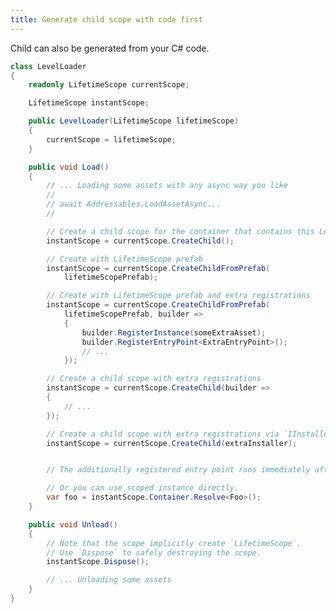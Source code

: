 ```yaml
---
title: Generate child scope with code first
---
```


Child can also be generated from your C# code.

```csharp
class LevelLoader
{
    readonly LifetimeScope currentScope;

    LifetimeScope instantScope;

    public LevelLoader(LifetimeScope lifetimeScope)
    {
        currentScope = lifetimeScope;
    }

    public void Load()
    {
        // ... Loading some assets with any async way you like
        //
        // await Addressables.LoadAssetAsync...
        //

        // Create a child scope for the container that contains this LevelLoader instance.
        instantScope = currentScope.CreateChild();

        // Create with LifetimeScope prefab
        instantScope = currentScope.CreateChildFromPrefab(
            lifetimeScopePrefab);

        // Create with LifetimeScope prefab and extra registrations
        instantScope = currentScope.CreateChildFromPrefab(
            lifetimeScopePrefab, builder =>
            {
                builder.RegisterInstance(someExtraAsset);
                builder.RegisterEntryPoint<ExtraEntryPoint>();
                // ...
            });

        // Create a child scope with extra registrations
        instantScope = currentScope.CreateChild(builder =>
        {
            // ...
        });

        // Create a child scope with extra registrations via `IInstaller`
        instantScope = currentScope.CreateChild(extraInstaller);


        // The additionally registered entry point runs immediately after the scope is created...

        // Or you can use scoped instance directly.
        var foo = instantScope.Container.Resolve<Foo>();
    }

    public void Unload()
    {
        // Note that the scope implicitly create `LifetimeScope`.
        // Use `Dispose` to safely destroying the scope.
        instantScope.Dispose();

        // ... Unloading some assets
    }
}
```
